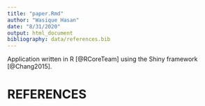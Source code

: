 ```yaml
---
title: "paper.Rmd"
author: "Wasique Hasan"
date: "8/31/2020"
output: html_document
bibliography: data/references.bib
---
```


Application written in R [@RCoreTeam] using the Shiny framework [@Chang2015].

# REFERENCES                                                                        

